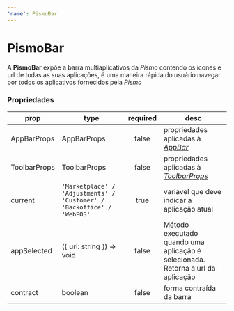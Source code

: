 ```yaml
---
'name': PismoBar
---
```



# PismoBar

A **PismoBar** expõe a barra multiaplicativos da _Pismo_ contendo os ícones e url de todas as suas aplicações, é uma maneira rápida do usuário navegar por todos os aplicativos fornecidos pela _Pismo_

### Propriedades

| **prop**     | **type**                                                               | **required** | **desc**                                                                                       |
| ------------ | ---------------------------------------------------------------------- | :----------: | ---------------------------------------------------------------------------------------------- |
| AppBarProps  | AppBarProps                                                            |    false     | propriedades aplicadas à [_AppBar_](https://material-ui.com/pt/api/app-bar/)                   |
| ToolbarProps | ToolbarProps                                                           |    false     | propriedades aplicadas à [_ToolbarProps_](https://material-ui.com/pt/api/toolbar/#toolbar-api) |
| current      | `'Marketplace' / 'Adjustments' / 'Customer' / 'Backoffice' / 'WebPOS'` |     true     | variável que deve indicar a aplicação atual                                                    |
| appSelected  | ({ url: string }) => void                                              |    false     | Método executado quando uma aplicação é selecionada. Retorna a url da aplicação                |
| contract | boolean | false | forma contraída da barra |

<Playground>
  <Bolt>
    <PismoBar AppBarProps={{ position: 'relative' }} current='marketplace' />
  </Bolt>
</Playground>
